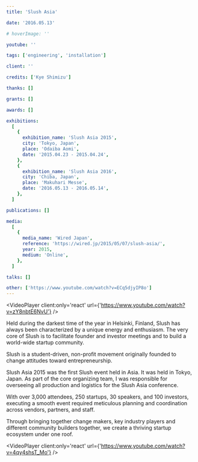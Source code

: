 ```yaml
---
title: 'Slush Asia'

date: '2016.05.13'

# hoverImage: ''

youtube: ''

tags: ['engineering', 'installation']

client: ''

credits: ['Kye Shimizu']

thanks: []

grants: []

awards: []

exhibitions:
  [
    {
      exhibition_name: 'Slush Asia 2015',
      city: 'Tokyo, Japan',
      place: 'Odaiba Aomi',
      date: '2015.04.23 - 2015.04.24',
    },
    {
      exhibition_name: 'Slush Asia 2016',
      city: 'Chiba, Japan',
      place: 'Makuhari Messe',
      date: '2016.05.13 - 2016.05.14',
    },
  ]

publications: []

media:
  [
    {
      media_name: 'Wired Japan',
      reference: 'https://wired.jp/2015/05/07/slush-asia/',
      year: 2015,
      medium: 'Online',
    },
  ]

talks: []

other: ['https://www.youtube.com/watch?v=ECq5djyIP8o']
---
```



<VideoPlayer client:only='react' url={'https://www.youtube.com/watch?v=zY8nbtE6NvU'} />

<TextSection>
Held during the darkest time of the year in Helsinki, Finland, Slush has always been characterized by a unique energy and enthusiasm. The very core of Slush is to facilitate founder and investor meetings and to build a world-wide startup community.

Slush is a student-driven, non-profit movement originally founded to change attitudes toward entrepreneurship.

Slush Asia 2015 was the first Slush event held in Asia. It was held in Tokyo, Japan. As part of the core organizing team, I was responsible for overseeing all production and logistics for the Slush Asia conference.

With over 3,000 attendees, 250 startups, 30 speakers, and 100 investors, executing a smooth event required meticulous planning and coordination across vendors, partners, and staff.

Through bringing together change makers, key industry players and different community builders together, we create a thriving startup ecosystem under one roof.

</TextSection>

<VideoPlayer client:only='react' url={'https://www.youtube.com/watch?v=4qy4shsT_Mo'} />
